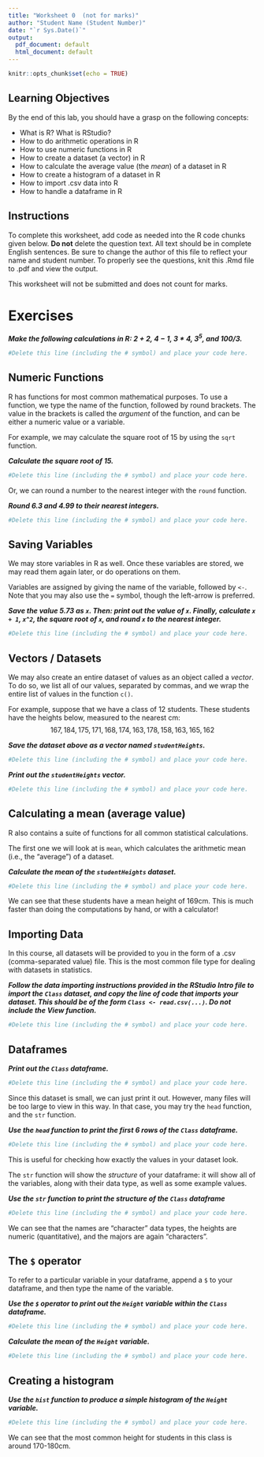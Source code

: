 ```yaml
---
title: "Worksheet 0  (not for marks)"
author: "Student Name (Student Number)"
date: "`r Sys.Date()`"
output:
  pdf_document: default
  html_document: default
---
```


```r
knitr::opts_chunk$set(echo = TRUE)
```

## Learning Objectives

By the end of this lab, you should have a grasp on the following concepts:

* What is R? What is RStudio?
* How to do arithmetic operations in R
* How to use numeric functions in R
* How to create a dataset (a vector) in R
* How to calculate the average value (the *mean*) of a dataset in R
* How to create a histogram of a dataset in R
* How to import .csv data into R
* How to handle a dataframe in R

## Instructions

To complete this worksheet, add code as needed into the R code chunks given below. **Do not** delete the question text. All text should be in complete English sentences. Be sure to change the author of this file to reflect your name and student number. To properly see the questions, knit this .Rmd file to .pdf and view the output. 

This worksheet will not be submitted and does not count for marks.

\clearpage

# Exercises

***Make the following calculations in R: $2 + 2$, $4 - 1$, $3*4$, $3^5$, and $100/3$.***  

```r
#Delete this line (including the # symbol) and place your code here.
```

## Numeric Functions

R has functions for most common mathematical purposes. To use a function, we type the name of the function, followed by round brackets. The value in the brackets is called the *argument* of the function, and can be either a numeric value or a variable.

For example, we may calculate the square root of 15 by using the `sqrt` function.

***Calculate the square root of 15.***

```r
#Delete this line (including the # symbol) and place your code here.
```

Or, we can round a number to the nearest integer with the `round` function.

***Round 6.3 and 4.99 to their nearest integers.***

```r
#Delete this line (including the # symbol) and place your code here.
```

## Saving Variables

We may store variables in R as well. Once these variables are stored, we may read them again later, or do operations on them.

Variables are assigned by giving the name of the variable, followed by `<-`. Note that you may also use the `=` symbol, though the left-arrow is preferred.

***Save the value 5.73 as `x`. Then: print out the value of `x`. Finally, calculate `x + 1`, `x^2`, the square root of `x`, and round `x` to the nearest integer.***

```r
#Delete this line (including the # symbol) and place your code here.
```

## Vectors / Datasets

We may also create an entire dataset of values as an object called a *vector*. To do so, we list all of our values, separated by commas, and we wrap the entire list of values in the function `c()`.

For example, suppose that we have a class of 12 students. These students have the heights below, measured to the nearest cm:
$$167, \, 184, \, 175, \, 171, \, 168, \, 174, \, 163, \, 178, \, 158, \, 163, \, 165, \, 162$$

***Save the dataset above as a vector named `studentHeights`.***

```r
#Delete this line (including the # symbol) and place your code here.
```

***Print out the `studentHeights` vector.***

```r
#Delete this line (including the # symbol) and place your code here.
```

## Calculating a mean (average value)

R also contains a suite of functions for all common statistical calculations.

The first one we will look at is `mean`, which calculates the arithmetic mean (i.e., the "average") of a dataset.

***Calculate the mean of the `studentHeights` dataset.***

```r
#Delete this line (including the # symbol) and place your code here.
```

We can see that these students have a mean height of 169cm. This is much faster than doing the computations by hand, or with a calculator!

## Importing Data

In this course, all datasets will be provided to you in the form of a .csv (comma-separated value) file. This is the most common file type for dealing with datasets in statistics.

    
***Follow the data importing instructions provided in the RStudio Intro file to import the `Class` dataset, and copy the line of code that imports your dataset. This should be of the form ```Class <- read.csv(...)```. Do not include the View function.***

```r
#Delete this line (including the # symbol) and place your code here.
```

## Dataframes


***Print out the `Class` dataframe.***

```r
#Delete this line (including the # symbol) and place your code here.
```

Since this dataset is small, we can just print it out. However, many files will be too large to view in this way. In that case, you may try the `head` function, and the `str` function.

***Use the `head` function to print the first 6 rows of the `Class` dataframe.***

```r
#Delete this line (including the # symbol) and place your code here.
```

This is useful for checking how exactly the values in your dataset look.

The `str` function will show the *structure* of your dataframe: it will show all of the variables, along with their data type, as well as some example values.

***Use the `str` function to print the structure of the `Class` dataframe***

```r
#Delete this line (including the # symbol) and place your code here.
```

We can see that the names are "character" data types, the heights are numeric (quantitative), and the majors are again "characters".

## The `$` operator

To refer to a particular variable in your dataframe, append a `$` to your dataframe, and then type the name of the variable.

***Use the `$` operator to print out the `Height` variable within the `Class` dataframe.***

```r
#Delete this line (including the # symbol) and place your code here.
```


***Calculate the mean of the `Height` variable.***

```r
#Delete this line (including the # symbol) and place your code here.
```

## Creating a histogram

***Use the `hist` function to produce a simple histogram of the `Height` variable.***

```r
#Delete this line (including the # symbol) and place your code here.
```

We can see that the most common height for students in this class is around 170-180cm.

